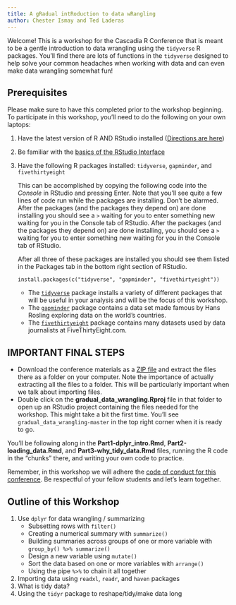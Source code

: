 ```yaml
---
title: A gRadual intRoduction to data wRangling
author: Chester Ismay and Ted Laderas
---
```


Welcome! This is a workshop for the Cascadia R Conference that is meant to be a gentle introduction to data wrangling using the `tidyverse` R packages. You'll find there are lots of functions in the `tidyverse` designed to help solve your common headaches when working with data and can even make data wrangling somewhat fun!

## Prerequisites

Please make sure to have this completed prior to the workshop beginning. To participate in this workshop, you'll need to do the following on your own laptops:

1. Have the latest version of R AND RStudio installed ([Directions are here](http://moderndive.netlify.com/2-getting-started.html#what-are-r-and-rstudio))
2. Be familiar with the [basics of the RStudio Interface](https://ismayc.github.io/rbasics-book/3-rstudiobasics.html#rstudio-layout)
3. Have the following R packages installed: `tidyverse`, `gapminder`, and `fivethirtyeight`

    This can be accomplished by copying the following code into the *Console* in RStudio and pressing Enter. Note that you'll see quite a few lines of code run while the packages are installing. Don't be alarmed. After the packages (and the packages they depend on) are done installing you should see a `>` waiting for you to enter something new waiting for you in the Console tab of RStudio. After the packages (and the packages they depend on) are done installing, you should see a `>` waiting for you to enter something new waiting for you in the Console tab of RStudio.
    
    After all three of these packages are installed you should see them listed in the Packages tab in the bottom right section of RStudio.

    ```
    install.packages(c("tidyverse", "gapminder", "fivethirtyeight"))
    ```
    
    - The [`tidyverse`](http://tidyverse.tidyverse.org/) package installs a variety of different packages that will be useful in your analysis and will be the focus of this workshop. 
    - The [`gapminder`](https://github.com/jennybc/gapminder/blob/master/README.md) package contains a data set made famous by Hans Rosling exploring data on the world's countries.
    - The [`fivethirtyeight`](http://fivethirtyeight-r.netlify.com/) package contains many datasets used by data journalists at FiveThirtyEight.com.

## IMPORTANT FINAL STEPS

- Download the conference materials as a [ZIP file](https://github.com/tidyverse-intro/gradual_data_wrangling/archive/master.zip) and extract the files there as a folder on your computer. Note the importance of actually extracting all the files to a folder. This will be particularly important when we talk about importing files. 
- Double click on the **gradual_data_wrangling.Rproj** file in that folder to open up an RStudio project containing the files needed for the workshop. This might take a bit the first time. You'll see `gradual_data_wrangling-master` in the top right corner when it is ready to go.

You'll be following along in the **Part1-dplyr_intro.Rmd**, **Part2-loading_data.Rmd**, and **Part3-why_tidy_data.Rmd** files, running the R code in the "chunks" there, and writing your own code to practice.
    
Remember, in this workshop we will adhere the [code of conduct for this conference](https://cascadiarconf.com/coc/). Be respectful of your fellow students and let's learn together.

## Outline of this Workshop

1. Use `dplyr` for data wrangling / summarizing
    - Subsetting rows with `filter()`
    - Creating a numerical summary with `summarize()`
    - Building summaries across groups of one or more variable with `group_by() %>% summarize()`
    - Design a new variable using `mutate()`
    - Sort the data based on one or more variables with `arrange()`
    - Using the pipe `%>%` to chain it all together 
1. Importing data using `readxl`, `readr`, and `haven` packages
1. What is tidy data?
1. Using the `tidyr` package to reshape/tidy/make data long

